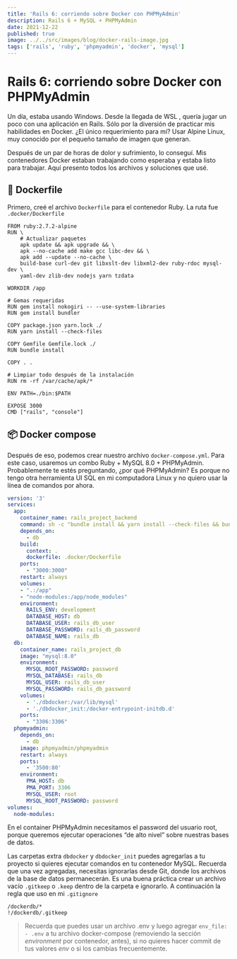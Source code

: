 ```yaml
---
title: 'Rails 6: corriendo sobre Docker con PHPMyAdmin'
description: Rails 6 + MySQL + PHPMyAdmin
date: 2021-12-22
published: true
image: ../../src/images/blog/docker-rails-image.jpg
tags: ['rails', 'ruby', 'phpmyadmin', 'docker', 'mysql']
---
```


# Rails 6: corriendo sobre Docker con PHPMyAdmin

Un día, estaba usando Windows. Desde la llegada de WSL , quería jugar un poco con una aplicación en Rails. Sólo por la diversión de practicar mis habilidades en Docker. ¿El único requerimiento para mí? Usar Alpine Linux, muy conocido por el pequeño tamaño de imagen que generan.

Después de un par de horas de dolor y sufrimiento, lo conseguí. Mis contenedores Docker estaban trabajando como esperaba y estaba listo para trabajar. Aquí presento todos los archivos y soluciones que usé.

## 🐳 Dockerfile

Primero, creé el archivo `Dockerfile` para el contenedor Ruby. La ruta fue `.docker/Dockerfile`

```docker
FROM ruby:2.7.2-alpine
RUN \
    # Actualizar paquetes
    apk update && apk upgrade && \
    apk --no-cache add make gcc libc-dev && \
    apk add --update --no-cache \
    build-base curl-dev git libxslt-dev libxml2-dev ruby-rdoc mysql-dev \
    yaml-dev zlib-dev nodejs yarn tzdata

WORKDIR /app

# Gemas requeridas
RUN gem install nokogiri -- --use-system-libraries
RUN gem install bundler

COPY package.json yarn.lock ./
RUN yarn install --check-files

COPY Gemfile Gemfile.lock ./
RUN bundle install

COPY . .

# Limpiar todo después de la instalación
RUN rm -rf /var/cache/apk/*

ENV PATH=./bin:$PATH

EXPOSE 3000
CMD ["rails", "console"]
```

## 📦 Docker compose

Después de eso, podemos crear nuestro archivo `docker-compose.yml`. Para este caso, usaremos un combo Ruby + MySQL 8.0 + PHPMyAdmin. Probablemente te estés preguntando, ¿por qué PHPMyAdmin? Es porque no tengo otra herramienta UI SQL en mi computadora Linux y no quiero usar la línea de comandos por ahora.

```yaml
version: '3'
services:
  app:
    container_name: rails_project_backend
    command: sh -c "bundle install && yarn install --check-files && bundle exec rails s -p 3000 -b '0.0.0.0'"
    depends_on:
      - db
    build:
      context: .
      dockerfile: .docker/Dockerfile
    ports:
      - "3000:3000"
    restart: always
    volumes:
    - ".:/app"
    - "node-modules:/app/node_modules"
    environment:
      RAILS_ENV: development
      DATABASE_HOST: db
      DATABASE_USER: rails_db_user
      DATABASE_PASSWORD: rails_db_password
	  DATABASE_NAME: rails_db
  db:
    container_name: rails_project_db
    image: "mysql:8.0"
    environment:
      MYSQL_ROOT_PASSWORD: password
      MYSQL_DATABASE: rails_db
      MYSQL_USER: rails_db_user
      MYSQL_PASSWORD: rails_db_password
    volumes:
      - './dbdocker:/var/lib/mysql'
      - './dbdocker_init:/docker-entrypoint-initdb.d'
    ports:
      - "3306:3306"
  phpmyadmin:
    depends_on:
      - db
    image: phpmyadmin/phpmyadmin
    restart: always
    ports:
      - '3500:80'
    environment:
      PMA_HOST: db
      PMA_PORT: 3306
      MYSQL_USER: root
      MYSQL_ROOT_PASSWORD: password
volumes:
  node-modules:
```

En el container PHPMyAdmin necesitamos el password del usuario root, porque queremos ejecutar operaciones “de alto nivel” sobre nuestras bases de datos.

Las carpetas extra `dbdocker` y `dbdocker_init` puedes agregarlas a tu proyecto si quieres ejecutar comandos en tu contenedor MySQL. Recuerda que una vez agregadas, necesitas ignorarlas desde Git, donde los archivos de la base de datos permanecerán. Es una buena práctica crear un archivo vacío `.gitkeep` o `.keep` dentro de la carpeta e ignorarlo. A continuación la regla que uso en mi `.gitignore`

```ignore
/dockerdb/*
!/dockerdb/.gitkeep
```

> Recuerda que puedes usar un archivo .env y luego agregar `env_file: - .env` a tu archivo docker-compose (removiendo la sección _environment_ por contenedor, antes), si no quieres hacer commit de tus valores _env_ o si los cambias frecuentemente.
